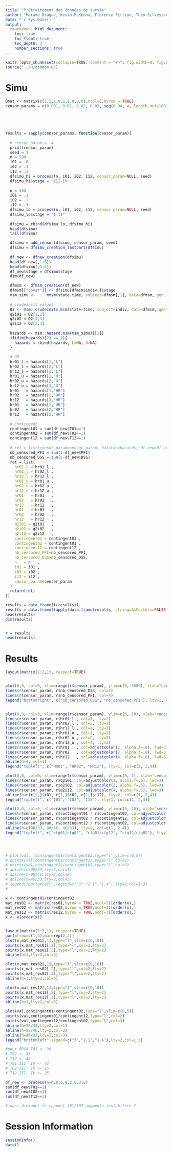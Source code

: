 ```yaml
---
title: "Prétraitement des données de survie"
author: "Marame Diagne, Kevin McKenna, Florence Pittion, Théo Silvestre, Shuyu Wang, Adeline Leclercq Samson et Florent Chuffart"
date: "`r Sys.Date()`"
output: 
  rmarkdown::html_document:
    toc: true
    toc_float: true
    toc_depth: 3
    number_sections: true
---
```

  
```r
knitr::opts_chunk$set(collapse=TRUE, comment = "#>", fig.width=9, fig.height=6, eval=TRUE, echo=FALSE, results="hide")
source("../R/common.R")
```

# Simu

```r
Qmat <- matrix(c(1,1,1,0,1,1,0,0,0),ncol=3,byrow = TRUE)
censor_params = c(0.001, 0.01, 0.02, 0.03, seq(0.04, 4, length.out=100))





results = sapply(censor_params, function(censor_param){
  
  # censor_param = .4
  print(censor_param)
  seed = 1
  n = 500
  i01 = .6
  i02 = .4 
  i12 = .3   
  dfsimu_hi = process(n, i01, i02, i12, censor_param=NULL, seed)
  dfsimu_hi$stage = "III-IV"
  
  n = 500
  i01 = .1 
  i02 = .2 
  i12 = .3   
  dfsimu_lo = process(n, i01, i02, i12, censor_param=NULL, seed)
  dfsimu_lo$stage = "I-II"
    
  dfsimu = rbind(dfsimu_lo, dfsimu_hi)
  head(dfsimu)
  tail(dfsimu)

  dfsimu = add_censor(dfsimu, censor_param, seed)
  dfsimu = dfsimu_creation_lastpart(dfsimu)
  
  df_new <- dfnew_creation(dfsimu)
  head(df_new[,1:6])
  head(dfsimu[,1:6])
  df_new$stage = dfsimu$stage
  dim(df_new)

  dfmsm <- dfmsm_creation(df_new)
  dfmsm[["covar"]] <- dfsimu[dfmsm$indiv,]$stage
  msm_simu <-     mmsm(state~time, subject=dfmsm[,1], data=dfmsm, gen.inits=TRUE, qmatrix=Qmat, deathexact=3, covariates=~covar)
  
  # crudeinits values
  Q2 <- msm::crudeinits.msm(state~time, subject=indiv, data=dfmsm, qmatrix= Qmat)
  q2i01 = Q2[1,2]
  q2i02 = Q2[1,3]
  q2i12 = Q2[2,3]
  
  hazards <- msm::hazard.msm(msm_simu)[[1]]
  if(dim(hazards)[2] == 1){
    hazards = cbind(hazards, L=NA, U=NA)
  }
  
  # HR
  hr01_l = hazards[1,"L"]
  hr02_l = hazards[2,"L"]
  hr12_l = hazards[3,"L"]
  hr01_u = hazards[1,"U"]
  hr02_u = hazards[2,"U"]
  hr12_u = hazards[3,"U"]
  hr01   = hazards[1,"HR"]
  hr02   = hazards[2,"HR"]
  hr12   = hazards[3,"HR"]
  hr01   = hazards[1,"HR"]
  hr02   = hazards[2,"HR"]
  hr12   = hazards[3,"HR"]
  
  # Contingent
  contingent01 = sum(df_new$T01==1)
  contingent02 = sum(df_new$T02==1)
  contingent12 = sum(df_new$T12==1)
  
  # ret = list(censor_param=censor_param, hazards=hazards, df_new=df_new)
  nb_censored_PFI = sum(1-df_new$PFI)
  nb_censored_DSS = sum(1-df_new$DSS)
  ret = list(
    hr01_l = hr01_l ,
    hr02_l = hr02_l ,
    hr12_l = hr12_l ,
    hr01_u = hr01_u ,
    hr02_u = hr02_u ,
    hr12_u = hr12_u ,
    hr01   = hr01   ,
    hr02   = hr02   ,
    hr12   = hr12   ,
    hr01   = hr01   ,
    hr02   = hr02   ,
    hr12   = hr12   ,
    q2i01 = q2i01   ,
    q2i02 = q2i02   ,
    q2i12 = q2i12   ,
    contingent01 = contingent01 ,
    contingent02 = contingent01 ,
    contingent12 = contingent12 ,
    nb_censored_PFI=nb_censored_PFI,
    nb_censored_DSS=nb_censored_DSS,
    n   = n   , 
    i01 = i01 , 
    i02 = i02 , 
    i12 = i12 , 
    censor_param=censor_param
  )
  return(ret)
})

results = data.frame(t(results))
results = data.frame(lapply(data.frame(results, stringsAsFactors=FALSE), unlist), stringsAsFactors=FALSE)
head(results)
dim(results)


r = results
head(results)
```


# Results

```r
layout(matrix(1:2,1), respect=TRUE)


plot(0,0, col=0, xlim=range(r$censor_param), ylim=c(0, 1000), xlab="censor_param", ylab="#obs.")
lines(r$censor_param, r$nb_censored_DSS, col=2)
lines(r$censor_param, r$nb_censored_PFI, col=4)
legend("bottomright", c("nb_censored_DSS", "nb_censored_PFI"), lty=1, col=c(2,4))


plot(0,0, col=0, xlim=range(r$censor_param), ylim=c(0, 50), xlab="censor_param", ylab="#obs.")
lines(r$censor_param, r$hr01_l , col=1, lty=2)
lines(r$censor_param, r$hr02_l , col=2, lty=2)
lines(r$censor_param, r$hr12_l , col=4, lty=2)
lines(r$censor_param, r$hr01_u , col=1, lty=2)
lines(r$censor_param, r$hr02_u , col=2, lty=2)
lines(r$censor_param, r$hr12_u , col=4, lty=2)
lines(r$censor_param, r$hr01   , col=adjustcolor(1, alpha.f=.6), lwd=3)
lines(r$censor_param, r$hr02   , col=adjustcolor(2, alpha.f=.6), lwd=3)
lines(r$censor_param, r$hr12   , col=adjustcolor(4, alpha.f=.6), lwd=3)
abline(h=1, col=1)
legend("topleft", c("HR01", "HR02", "HR12"), lty=1, col=c(1, 2,4))

plot(0,0, col=0, xlim=range(r$censor_param), ylim=c(0, 1), xlab="censor_param", ylab="#obs.", main="Q2 crudeinits values")
lines(r$censor_param, r$q2i01, col=adjustcolor(1, alpha.f=.6), lwd=3)
lines(r$censor_param, r$q2i02, col=adjustcolor(2, alpha.f=.6), lwd=3)
lines(r$censor_param, r$q2i12, col=adjustcolor(4, alpha.f=.6), lwd=3)
abline(h=c(r[1,]$i01, r[1,]$i02, r[1,]$i12), lty=2, col=c(1, 2,4))
legend("topleft", c("I01", "I02", "I12"), lty=1, col=c(1, 2,4))

plot(0,0, col=0, xlim=range(r$censor_param), ylim=c(0, 10), xlab="censor_param", ylab="#obs.", main="Contingent ratio")
lines(r$censor_param, r$contingent01 / r$contingent02, col=adjustcolor(1, alpha.f=.6), lwd=3)
lines(r$censor_param, r$contingent02 / r$contingent12, col=adjustcolor(2, alpha.f=.6), lwd=3)
lines(r$censor_param, r$contingent12 / r$contingent02, col=adjustcolor(4, alpha.f=.6), lwd=3)
abline(h=c(98/33, 98/46, 46/33), lty=2, col=c(1, 2,4))
legend("topleft", c("ctg01/ctg02", "ctg01/ctg12", "ctg12/ctg02"), lty=1, col=c(1, 2,4))




# plot(val,  contingent01/contingent02,type="l",ylim=c(0,5))
# points(val,contingent01/contingent12,type="l",col=2)
# points(val,contingent12/contingent02,type="l",col=3)
# abline(h=98/33,lty=2,col=1)
# abline(h=98/46,lty=2,col=2)
# abline(h=46/33,lty=2,col=3)
# legend("bottomleft",legend=c("3","2.1","1.4"),lty=2,col=1:3)
#


```


```r

x <- contingent01+contingent02
mat_res01 <- matrix(res01,byrow = TRUE,ncol=3)[order(x),]
mat_res02 <- matrix(res02,byrow = TRUE,ncol=3)[order(x),]
mat_res12 <- matrix(res12,byrow = TRUE,ncol=3)[order(x),]
x <- x[order(x)]


layout(matrix(1:3,1), respect=TRUE)
par(mfrow=c(1,3),mar=rep(2,4))
plot(x,mat_res01[,1],type="l",ylim=c(0,10))
points(x,mat_res01[,2],type="l",col=2,lty=2)
points(x,mat_res01[,3],type="l",col=2,lty=2)
abline(h=1,lty=2,col=3)

plot(x,mat_res02[,1],type="l",ylim=c(0,10))
points(x,mat_res02[,2],type="l",col=2,lty=2)
points(x,mat_res02[,3],type="l",col=2,lty=2)
abline(h=1,lty=2,col=3)

plot(x,mat_res12[,1],type="l",ylim=c(0,10))
points(x,mat_res12[,2],type="l",col=2,lty=2)
points(x,mat_res12[,3],type="l",col=2,lty=2)
abline(h=1,lty=2,col=3)

plot(val,contingent01/contingent02,type="l",ylim=c(0,5))
points(val,contingent01/contingent12,type="l",col=2)
points(val,contingent12/contingent02,type="l",col=3)
abline(h=98/33,lty=2,col=1)
abline(h=98/46,lty=2,col=2)
abline(h=46/33,lty=2,col=3)
legend("bottomleft",legend=c("3","2.1","1.4"),lty=2,col=1:3)

#pour BRCA T01 <- 98
# T02 <- 33
# T12 <- 46
# T01 III- IV <- 42
# T02 III- IV <- 16
# T12 III- IV <- 25

df_new <- process(n=n,0.6,0.2,0.3,6)
sum(df_new$T01==1)
sum(df_new$T02==1)
sum(df_new$T12==1)

# obs: diminuer le rapport l01/l02 augmente instabilité ?
```




# Session Information

```r
sessionInfo()
date()
```



















